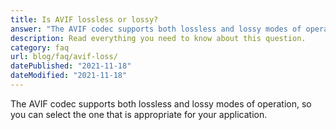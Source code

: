 ```yaml
---
title: Is AVIF lossless or lossy?
answer: "The AVIF codec supports both lossless and lossy modes of operation, so you can select the one that is appropriate for your application."
description: Read everything you need to know about this question.
category: faq
url: blog/faq/avif-loss/
datePublished: "2021-11-18"
dateModified: "2021-11-18"
---
```


The AVIF codec supports both lossless and lossy modes of operation, so you can select the one that is appropriate for your application.
